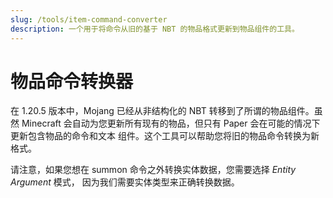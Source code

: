 ```yaml
---
slug: /tools/item-command-converter
description: 一个用于将命令从旧的基于 NBT 的物品格式更新到物品组件的工具。
---
```


# 物品命令转换器

在 1.20.5 版本中，Mojang 已经从非结构化的 NBT 转移到了所谓的物品组件。虽然 Minecraft
会自动为您更新所有现有的物品，但只有 Paper 会在可能的情况下更新包含物品的命令和文本
组件。这个工具可以帮助您将旧的物品命令转换为新格式。

请注意，如果您想在 summon 命令之外转换实体数据，您需要选择 *Entity Argument* 模式，
因为我们需要实体类型来正确转换数据。

<ItemCommandConverter />

